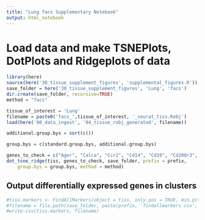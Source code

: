 ```yaml
---
title: "Lung facs Supplementary Notebook"
output: html_notebook
---
```


# Load data and make TSNEPlots, DotPlots and Ridgeplots of data

```r
library(here)
source(here('30_tissue_supplement_figures', 'supplemental_figures.R'))
save_folder = here('30_tissue_supplement_figures', 'Lung', 'facs')
dir.create(save_folder, recursive=TRUE)
method = "facs"

tissue_of_interest = 'Lung'
filename = paste0('facs_',tissue_of_interest, '_seurat_tiss.Robj')
load(here('00_data_ingest', '04_tissue_robj_generated', filename))

additional.group.bys = sort(c())

group.bys = c(standard.group.bys, additional.group.bys)

genes_to_check = c("Ager", "Calca", "Ccr2", "Cd14", "Cd19", "Cd200r3", "Cd24a", "Cd3e", "Cd68", "Cd79a", "Cd8a", "Col1a1", "Csf1r", "Cx3cr1", "Epcam", "Foxj1", "H2-Aa", "Itgam", "Itgax", "Klrb1c", "Krt5", "Ly6c2", "Marco", "Mrc1", "Pdpn", "Pecam1", "Ptprc", "Resp18", "Scgb1a1", "Scgb3a2", "Sftpb", "Wnt3a")
dot_tsne_ridge(tiss, genes_to_check, save_folder, prefix = prefix,
    group.bys = group.bys, method = method)
```

## Output differentially expressed genes in clusters

```r
#tiss.markers <- FindAllMarkers(object = tiss, only.pos = TRUE, min.pct = 0.25, thresh.use = 0.25)
#filename = file.path(save_folder, paste(prefix, 'findallmarkers.csv', sep='_'))
#write.csv(tiss.markers, filename)
```
